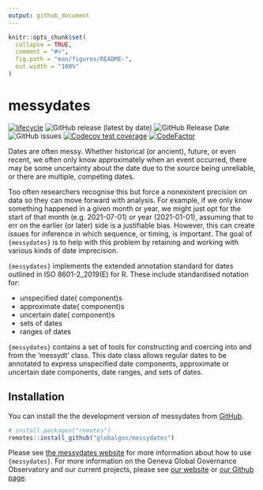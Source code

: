 ```yaml
---
output: github_document
---
```


<!-- README.md is generated from README.Rmd. Please edit that file -->

```r
knitr::opts_chunk$set(
  collapse = TRUE,
  comment = "#>",
  fig.path = "man/figures/README-",
  out.width = "100%"
)
```

# messydates

<!-- badges: start -->
[![lifecycle](https://img.shields.io/badge/lifecycle-experimental-orange.svg)](https://www.tidyverse.org/lifecycle/#experimental)
![GitHub release (latest by date)](https://img.shields.io/github/v/release/globalgov/messydates)
![GitHub Release Date](https://img.shields.io/github/release-date/globalgov/messydates)
![GitHub issues](https://img.shields.io/github/issues-raw/globalgov/messydates)
[![Codecov test coverage](https://codecov.io/gh/globalgov/messydates/branch/main/graph/badge.svg)](https://codecov.io/gh/globalgov/qCreate?branch=main)
[![CodeFactor](https://www.codefactor.io/repository/github/globalgov/messydates/badge)](https://www.codefactor.io/repository/github/globalgov/messydates)
<!-- badges: end -->

Dates are often messy.
Whether historical (or ancient), future, or even recent,
we often only know approximately when an event occurred,
there may be some uncertainty about the date due to the source being unreliable,
or there are multiple, competing dates.

Too often researchers recognise this but force a nonexistent precision on data
so they can move forward with analysis.
For example, if we only know something happened in a given month or year,
we might just opt for the start of that month (e.g. 2021-07-01) or year (2021-01-01),
assuming that to err on the earlier (or later) side is a justifiable bias.
However, this can create issues for inference in which sequence, or timing, is important.
The goal of `{messydates}` is to help with this problem by retaining and working
with various kinds of date imprecision.

`{messydates}` implements the extended annotation standard for dates outlined in ISO 8601-2_2019(E) for R.
These include standardised notation for:

- unspecified date( component)s
- approximate date( component)s
- uncertain date( component)s
- sets of dates
- ranges of dates

`{messydates}` contains a set of tools for constructing and coercing into and from the 'messydt' class.
This date class allows regular dates to be annotated to express unspecified date components,
approximate or uncertain date components, date ranges, and sets of dates.

## Installation

You can install the the development version of messydates from [GitHub](https://github.com/).

``` r
# install.packages("remotes")
remotes::install_github("globalgov/messydates")
```

Please see [the messydates website](https://globalgov.github.io/messydates) for more information about 
how to use `{messydates}`.
For more information on the Geneva Global Governance Observatory and our current projects, 
please see [our website](https://panarchic.ch) or [our Github page](https://github.com/globalgov).
